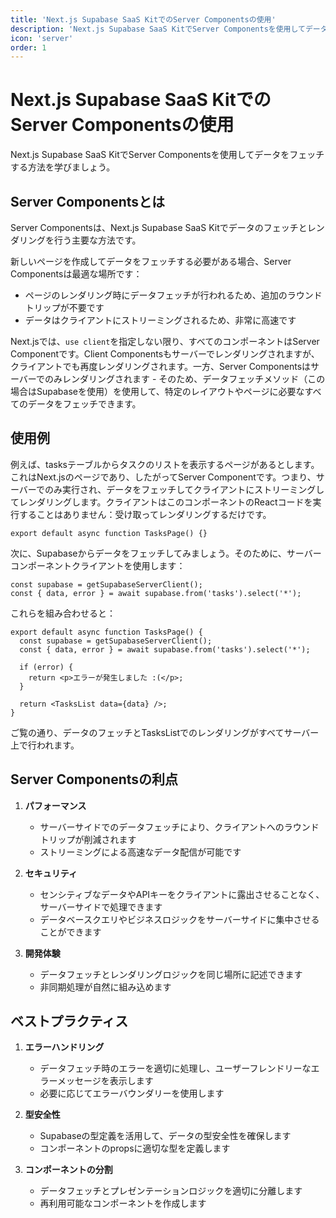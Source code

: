 ```yaml
---
title: 'Next.js Supabase SaaS KitでのServer Componentsの使用'
description: 'Next.js Supabase SaaS KitでServer Componentsを使用してデータをフェッチする方法を学ぶ'
icon: 'server'
order: 1
---
```


# Next.js Supabase SaaS KitでのServer Componentsの使用

Next.js Supabase SaaS KitでServer Componentsを使用してデータをフェッチする方法を学びましょう。

## Server Componentsとは

Server Componentsは、Next.js Supabase SaaS Kitでデータのフェッチとレンダリングを行う主要な方法です。

新しいページを作成してデータをフェッチする必要がある場合、Server Componentsは最適な場所です：

- ページのレンダリング時にデータフェッチが行われるため、追加のラウンドトリップが不要です
- データはクライアントにストリーミングされるため、非常に高速です

Next.jsでは、`use client`を指定しない限り、すべてのコンポーネントはServer Componentです。Client Componentsもサーバーでレンダリングされますが、クライアントでも再度レンダリングされます。一方、Server Componentsはサーバーでのみレンダリングされます - そのため、データフェッチメソッド（この場合はSupabaseを使用）を使用して、特定のレイアウトやページに必要なすべてのデータをフェッチできます。

## 使用例

例えば、tasksテーブルからタスクのリストを表示するページがあるとします。これはNext.jsのページであり、したがってServer Componentです。つまり、サーバーでのみ実行され、データをフェッチしてクライアントにストリーミングしてレンダリングします。クライアントはこのコンポーネントのReactコードを実行することはありません：受け取ってレンダリングするだけです。

```tsx
export default async function TasksPage() {}
```

次に、Supabaseからデータをフェッチしてみましょう。そのために、サーバーコンポーネントクライアントを使用します：

```tsx
const supabase = getSupabaseServerClient();
const { data, error } = await supabase.from('tasks').select('*');
```

これらを組み合わせると：

```tsx
export default async function TasksPage() {
  const supabase = getSupabaseServerClient();
  const { data, error } = await supabase.from('tasks').select('*');

  if (error) {
    return <p>エラーが発生しました :(</p>;
  }

  return <TasksList data={data} />;
}
```

ご覧の通り、データのフェッチとTasksListでのレンダリングがすべてサーバー上で行われます。

## Server Componentsの利点

1. **パフォーマンス**
   - サーバーサイドでのデータフェッチにより、クライアントへのラウンドトリップが削減されます
   - ストリーミングによる高速なデータ配信が可能です

2. **セキュリティ**
   - センシティブなデータやAPIキーをクライアントに露出させることなく、サーバーサイドで処理できます
   - データベースクエリやビジネスロジックをサーバーサイドに集中させることができます

3. **開発体験**
   - データフェッチとレンダリングロジックを同じ場所に記述できます
   - 非同期処理が自然に組み込めます

## ベストプラクティス

1. **エラーハンドリング**
   - データフェッチ時のエラーを適切に処理し、ユーザーフレンドリーなエラーメッセージを表示します
   - 必要に応じてエラーバウンダリーを使用します

2. **型安全性**
   - Supabaseの型定義を活用して、データの型安全性を確保します
   - コンポーネントのpropsに適切な型を定義します

3. **コンポーネントの分割**
   - データフェッチとプレゼンテーションロジックを適切に分離します
   - 再利用可能なコンポーネントを作成します
